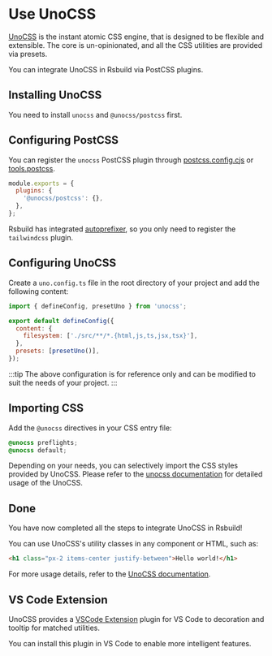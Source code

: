 # Use UnoCSS

[UnoCSS](https://unocss.dev/) is the instant atomic CSS engine, that is designed to be flexible and extensible. The core is un-opinionated, and all the CSS utilities are provided via presets.

You can integrate UnoCSS in Rsbuild via PostCSS plugins.

## Installing UnoCSS

You need to install `unocss` and `@unocss/postcss` first.


<PackageManagerTabs command="add unocss @unocss/postcss -D" />

## Configuring PostCSS

You can register the `unocss` PostCSS plugin through [postcss.config.cjs](https://www.npmjs.com/package/postcss-loader#config) or [tools.postcss](/config/tools/postcss).

```js title="postcss.config.cjs"
module.exports = {
  plugins: {
    '@unocss/postcss': {},
  },
};
```

Rsbuild has integrated [autoprefixer](https://github.com/postcss/autoprefixer), so you only need to register the `tailwindcss` plugin.

## Configuring UnoCSS

Create a `uno.config.ts` file in the root directory of your project and add the following content:

```js title="uno.config.ts"
import { defineConfig, presetUno } from 'unocss';

export default defineConfig({
  content: {
    filesystem: ['./src/**/*.{html,js,ts,jsx,tsx}'],
  },
  presets: [presetUno()],
});
```

:::tip
The above configuration is for reference only and can be modified to suit the needs of your project.
:::

## Importing CSS

Add the `@unocss` directives in your CSS entry file:

```css title="main.css"
@unocss preflights;
@unocss default;
```

Depending on your needs, you can selectively import the CSS styles provided by UnoCSS. Please refer to the [unocss documentation](https://unocss.dev/integrations/postcss#usage) for detailed usage of the UnoCSS.

## Done

You have now completed all the steps to integrate UnoCSS in Rsbuild!

You can use UnoCSS's utility classes in any component or HTML, such as:

```html
<h1 class="px-2 items-center justify-between">Hello world!</h1>
```

For more usage details, refer to the [UnoCSS documentation](https://unocss.dev/).

## VS Code Extension

UnoCSS provides a [VSCode Extension](https://unocss.dev/integrations/vscode) plugin for VS Code to decoration and tooltip for matched utilities.

You can install this plugin in VS Code to enable more intelligent features.
